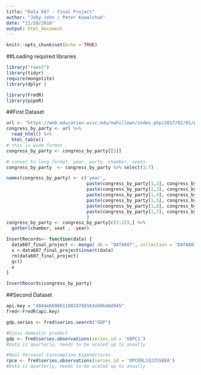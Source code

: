 ```yaml
---
title: "Data 607 - Final Project"
author: "Joby John / Peter Kowalchuk"
date: "11/28/2018"
output: html_document
---
```


```r
knitr::opts_chunk$set(echo = TRUE)
```

##Loading required libraries

```r
library("rvest")
library(tidyr)
require(mongolite)
library(dplyr )

library(FredR)
library(pipeR)
```

##First Dataset

```r
url <- "https://web.education.wisc.edu/nwhillman/index.php/2017/02/01/party-control-in-congress-and-state-legislatures/"
congress_by_party <- url %>%
  read_html() %>%
  html_table()
# this is wide format . 
congress_by_party <- congress_by_party[[1]]
```

```r
# conver to long format. year, party, chamber, seats
congress_by_party  <- congress_by_party %>% select(1:7)

names(congress_by_party) <- c('year',
                              paste(congress_by_party[1,2], congress_by_party[2,2]),
                              paste(congress_by_party[1,3], congress_by_party[2,3]),
                              paste(congress_by_party[1,4], congress_by_party[2,4]),
                              paste(congress_by_party[1,5], congress_by_party[2,5]),
                              paste(congress_by_party[1,6], congress_by_party[2,6]),
                              paste(congress_by_party[1,7], congress_by_party[2,7])
                              )
congress_by_party <- congress_by_party[c(3:22),] %>% 
  gather(chamber, seat , -year)
```


```r
InsertRecords<- function(data) {
  data607_final_project <- mongo( db = "DATA607", collection = "DATA607_Final_Project")
  x <-data607_final_project$insert(data)
  rm(data607_final_project)
  gc()
  x
}

InsertRecords(congress_by_party)
```

##Second Dataset

```r
api.key = "4844eb6986119824760163e60bddd945"
fred<-FredR(api.key)
```


```r
gdp.series <- fred$series.search("GDP")

#Gross domestic product
gdp <- fred$series.observations(series_id = 'GDPC1')
#Data is quarterly, needs to be scaled up to anually

#Real Personal Consumption Expenditures
rpce <- fred$series.observations(series_id = 'DPCERL1Q225SBEA')
#Data is quarterly, needs to be scaled up to anually

```








